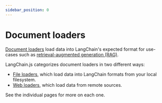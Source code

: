 ```yaml
---
sidebar_position: 0
---
```


# Document loaders

[Document loaders](/docs/concepts#document-loaders) load data into LangChain's expected format for use-cases such as [retrieval-augmented generation (RAG)](/docs/tutorials/rag).

LangChain.js categorizes document loaders in two different ways:

- [File loaders](/docs/integrations/document_loaders/file_loaders/), which load data into LangChain formats from your local filesystem.
- [Web loaders](/docs/integrations/document_loaders/web_loaders/), which load data from remote sources.

See the individual pages for more on each one.
